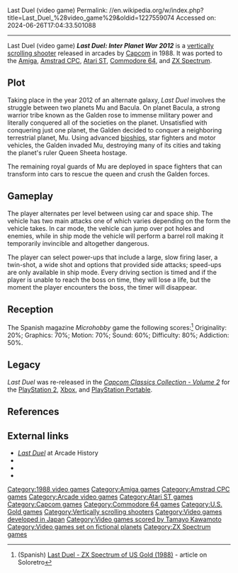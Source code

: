 Last Duel (video game)
Permalink: //en.wikipedia.org/w/index.php?title=Last_Duel_%28video_game%29&oldid=1227559074
Accessed on: 2024-06-26T17:04:33.501088



------
Last Duel (video game)
{{more citations needed|date=April 2020}}
{{Infobox video game
|title     = Last Duel
|image     = Last Duel Poster.png
|caption   = Arcade flyer
|developer = [[Capcom]]
|publisher = Capcom{{vgrelease|EU|[[U.S. Gold]] (ports)}}
|designer  = [[Takashi Nishiyama]]
|composer  = [[Tamayo Kawamoto]]
|released  = '''1988:''' Arcade
|genre     = [[Scrolling shooter]]
|modes     = [[Single-player]], [[multiplayer]]
|platforms = [[Arcade Game|Arcade]], [[Amiga]], [[Amstrad CPC]], [[Atari ST]], [[Commodore 64]], [[ZX Spectrum]]
|arcade system = 
}}
'''''Last Duel: Inter Planet War 2012''''' is a [[scrolling shooter|vertically scrolling shooter]] released in arcades by [[Capcom]] in 1988. It was ported to the [[Amiga]], [[Amstrad CPC]], [[Atari ST]], [[Commodore 64]], and [[ZX Spectrum]].

==Plot==
Taking place in the year 2012 of an alternate galaxy, ''Last Duel'' involves the struggle between two planets Mu and Bacula. On planet Bacula, a strong warrior tribe known as the Galden rose to immense military power and literally conquered all of the societies on the planet. Unsatisfied with conquering just one planet, the Galden decided to conquer a neighboring terrestrial planet, Mu. Using advanced [[bioship]]s, star fighters and motor vehicles, the Galden invaded Mu, destroying many of its cities and taking the planet's ruler Queen Sheeta hostage.

The remaining royal guards of Mu are deployed in space fighters that can transform into cars to rescue the queen and crush the Galden forces.

==Gameplay==
The player alternates per level between using car and space ship. The vehicle has two main attacks one of which varies depending on the form the vehicle takes. In car mode, the vehicle can jump over pot holes and enemies, while in ship mode the vehicle will perform a barrel roll making it temporarily invincible and altogether dangerous.

The player can select power-ups that include a large, slow firing laser, a twin-shot, a wide shot and options that provided side attacks; speed-ups are only available in ship mode. Every driving section is timed and if the player is unable to reach the boss on time, they will lose a life, but the moment the player encounters the boss, the timer will disappear.

==Reception==
The Spanish magazine ''Microhobby'' game the following scores:<ref>(Spanish) [https://www.soloretro.com/spectrum/last-duel-zx-spectrum-de-us-gold-1988.php Last Duel - ZX Spectrum of US Gold (1988)] - article on Soloretro</ref> Originality: 20%; Graphics: 70%; Motion: 70%; Sound: 60%; Difficulty: 80%; Addiction: 50%.

==Legacy==
''Last Duel'' was re-released in the ''[[Capcom Classics Collection|Capcom Classics Collection - Volume 2]]'' for the [[PlayStation 2]], [[Xbox (console)|Xbox]], and [[PlayStation Portable]].

==References==
{{Reflist}}

==External links==
* [http://www.arcade-history.com/?n=last-duel-inter-planet-war-2012&page=detail&id=1357 ''Last Duel''] at Arcade History
* {{KLOV game|id=8391}}
* {{Lemon Amiga game|id=1420}}
* {{atarimania|id=9792}}

[[Category:1988 video games]]
[[Category:Amiga games]]
[[Category:Amstrad CPC games]]
[[Category:Arcade video games]]
[[Category:Atari ST games]]
[[Category:Capcom games]]
[[Category:Commodore 64 games]]
[[Category:U.S. Gold games]]
[[Category:Vertically scrolling shooters]]
[[Category:Video games developed in Japan]]
[[Category:Video games scored by Tamayo Kawamoto]]
[[Category:Video games set on fictional planets]]
[[Category:ZX Spectrum games]]

{{arcade-stub}}
{{scroll-shooter-videogame-stub}}